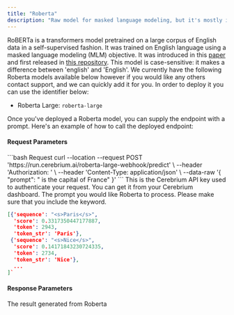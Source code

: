 ```yaml
---
title: "Roberta"
description: "Raw model for masked language modeling, but it's mostly intended to be fine-tuned on a downstream task"
---
```


RoBERTa is a transformers model pretrained on a large corpus of English data in a self-supervised fashion. It was trained on English language using a masked language modeling (MLM) objective.
It was introduced in this [paper](https://arxiv.org/abs/1907.11692) and first released in [this repository](https://github.com/pytorch/fairseq/tree/master/examples/roberta). This model is case-sensitive: it makes a difference between 'english' and 'English'.
We currently have the following Roberta models available below however if you would like any others contact support, and we can quickly add it for you. In order to deploy it you can use the identifier below:
- Roberta Large: `roberta-large`

Once you've deployed a Roberta model, you can supply the endpoint with a prompt. Here's an example of how to call the deployed endpoint:

#### Request Parameters

<RequestExample>
```bash Request
  curl --location --request POST 'https://run.cerebrium.ai/roberta-large-webhook/predict' \
      --header 'Authorization: <API_KEY>' \
      --header 'Content-Type: application/json' \
      --data-raw '{
        "prompt": "<mask> is the capital of France"
    }'
```
</RequestExample>

<ParamField header="Authorization" type="string" required>
  This is the Cerebrium API key used to authenticate your request. You can get it from your Cerebrium dashboard.
</ParamField>
<ParamField body="prompt" type="string" required>
   The prompt you would like Roberta to process. Please make sure that you include the <mask> keyword.
</ParamField>

<ResponseExample>

```json Response
[{'sequence': "<s>Paris</s>",
  'score': 0.3317350447177887,
  'token': 2943,
  'token_str': 'Paris'},
 {'sequence': "<s>Nice</s>",
  'score': 0.14171843230724335,
  'token': 2734,
  'token_str': 'Nice'},
  ...
]`    
```
</ResponseExample>

#### Response Parameters

<ResponseField name="result" type="string" required>
  The result generated from Roberta
</ResponseField>


